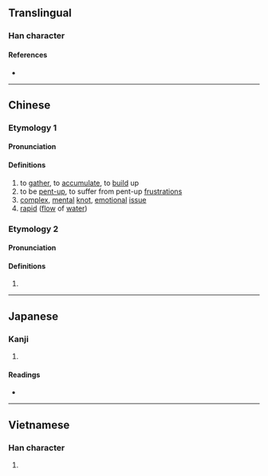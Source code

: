 {{character info/new}}
==Translingual==

===Han character===
{{Han char|rn=85|rad=水|as=10|sn=13|four=30163|canj=EYVW|ids=⿰氵畜}}

====References====
* {{Han ref|kx=0641.210|dkj=17999|dj=1049.020|hdz=31706.060|uh=6EC0|ud=28352|bh=DE47|bd=56903}}

----

==Chinese==
{{zh-forms}}

===Etymology 1===
====Pronunciation====
{{zh-pron
|m=chù
|c=cuk1
|mc=y
|oc=y
|ma=
|cat=v,a
}}

====Definitions====
{{zh-hanzi}}

# to [[gather]], to [[accumulate]], to [[build]] up
# to be [[pent-up]], to suffer from pent-up [[frustration]]s
# [[complex]], [[mental]] [[knot]], [[emotional]] [[issue]]
# [[rapid]] ([[flow]] of [[water]])

===Etymology 2===
====Pronunciation====
{{zh-pron
|m=xù
|c=
|ma=
|cat=pn
}}

====Definitions====
{{zh-hanzi}}

# {{zh-only|滀仕|a [[placename]] in [[Vietnam]]}}

----

==Japanese==

===Kanji===
{{ja-kanji|grade=|rs=水10}}

# {{defn|lang=ja|sort=水10}}

====Readings====
* {{ja-readings|on=[[ちく]] (chiku)|kun=[[あつまる]] (atsumaru)}}

----

==Vietnamese==

===Han character===
{{vi-readings|rs=水10| hanviet = sốc}}

# {{defn|lang=vi|sort=水10}}